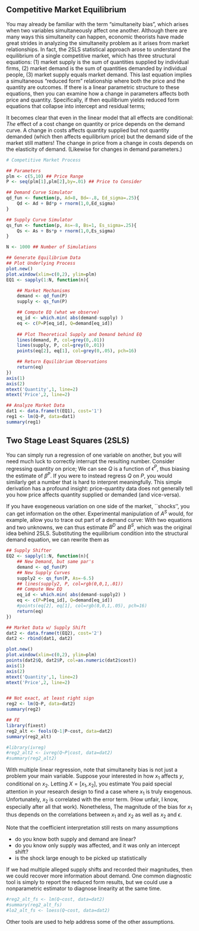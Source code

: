 

<!--```{r, error=TRUE}-->
<!--https://cran.r-project.org/web/views/NumericalMathematics.html-->
<!--https://cran.r-project.org/web/views/Optimization.html-->

<!--    integrate() finds the area under the curve defined by f()-->
<!--    uniroot() finds where f() hits zero-->
<!--    optimise() finds the location of the lowest (or highest) value of f()-->

<!--f <- function(x) x^2-->
<!--f1 <- Deriv::Deriv(f)-->

<!--for more dimesniosn-->

<!--optim-->
<!--```-->




## Competitive Market Equilibrium

You may already be familiar with the term "simultaneity bias", which arises when two variables simultaneously affect one another. Although there are many ways this simultaneity can happen, economic theorists have made great strides in analyzing the simultaneity problem as it arises from market relationships. In fact, the 2SLS statistical approach arose to understand the equilibrium of a single competitive market, which has three structural equations: (1) market supply is the sum of quantities supplied by individual firms, (2) market demand is the sum of quantities demanded by individual people, (3) market supply equals market demand.
\begin{eqnarray}
Q^{D}(P) &=& \sum_{i} q^{D}_{i}(P)  \\
Q^{S}(P) &=& \sum_{i} q^{S}_{i}(P) \\
Q^{D} &=& Q^{S} = Q.
\end{eqnarray}
This last equation implies a simultaneous "reduced form" relationship where both the price and the quantity are outcomes. If there is a linear parametric structure to these equations, then you can examine how a change in parameters affects both price and quantity. Specifically, if
\begin{eqnarray}
\label{eqn:linear_demand}
Q^{D}(P) &=& A^{D} - B^{D} P + \epsilon^{D},\\
\label{eqn:linear_supply}
Q^{S}(P) &=& A^{S} + B^{S} P + \epsilon^{S},
\end{eqnarray}
then equilibrium yields reduced form equations that collapse into intercept and residual terms;
\begin{eqnarray}
P^{*} &=& \frac{A^{D}-A^{S}}{B^{D}+B^{S}} + \frac{\epsilon^{D} - \epsilon^{S}}{B^{D}+B^{S}} = \alpha^{P} + \nu^{P}, \\
Q^{*} &=& \frac{A^{S}B^{D}+ A^{D}B^{S}}{B^{D}+B^{S}} + \frac{\epsilon^{S}B^{D}+ \epsilon^{D}B^{S}}{B^{D}+B^{S}}= \alpha^{Q} + \nu^{Q}.
\end{eqnarray}


It becomes clear that even in the linear model that all effects are conditional: *The* effect of a cost change on quantity or price depends on the demand curve. A change in costs affects quantity supplied but not quantity demanded (which then affects equilibrium price) but the demand side of the market still matters! The change in price from a change in costs depends on the elasticity of demand. (Likewise for changes in demand parameters.) 


```r
# Competitive Market Process

## Parameters
plm <- c(5,10) ## Price Range
P <- seq(plm[1],plm[2],by=.01) ## Price to Consider

## Demand Curve Simulator
qd_fun <- function(p, Ad=8, Bd=-.8, Ed_sigma=.25){
    Qd <- Ad + Bd*p + rnorm(1,0,Ed_sigma)
}

## Supply Curve Simulator
qs_fun <- function(p, As=-8, Bs=1, Es_sigma=.25){
    Qs <- As + Bs*p + rnorm(1,0,Es_sigma)
}
```


```r
N <- 1000 ## Number of Simulations

## Generate Equilibrium Data
## Plot Underlying Process
plot.new()
plot.window(xlim=c(0,2), ylim=plm)
EQ1 <- sapply(1:N, function(n){

    ## Market Mechanisms
    demand <- qd_fun(P)
    supply <- qs_fun(P)

    ## Compute EQ (what we observe)
    eq_id <- which.min( abs(demand-supply) )
    eq <- c(P=P[eq_id], Q=demand[eq_id]) 
    
    ## Plot Theoretical Supply and Demand behind EQ
	lines(demand, P, col=grey(0,.01))
	lines(supply, P, col=grey(0,.01))
    points(eq[2], eq[1], col=grey(0,.05), pch=16)

    ## Return Equilibrium Observations
    return(eq)
})
axis(1)
axis(2)
mtext('Quantity',1, line=2)
mtext('Price',2, line=2)

## Analyze Market Data
dat1 <- data.frame(t(EQ1), cost='1')
reg1 <- lm(Q~P, data=dat1)
summary(reg1)
```




## Two Stage Least Squares (2SLS)

You can simply run a regression of one variable on another, but you will need much luck to correctly interrupt the resulting number. Consider regressing quantity on price;
\begin{eqnarray}
Q &=& \alpha^{Q} + \beta^{Q} P + \epsilon^{Q} = \alpha^{Q} + \beta^{Q} [\alpha^{P} + \beta^{P} Q + \epsilon^{P}] + \epsilon^{Q} \\
&=& \frac{[\alpha^{Q} +  \epsilon^{Q}] + \beta^{Q} [\alpha^{P} + \epsilon^{P}]}{1-\beta^{P}}
\end{eqnarray}
We can see $Q$ is a function of $\epsilon^{P}$, thus biasing the estimate of $\beta^{P}$. If you were to instead regress $Q$ on $P$, you would similarly get a number that is hard to interpret meaningfully. This simple derivation has a profound insight: price-quantity data does not generally tell you how price affects quantity supplied or demanded (and vice-versa).


If you have exogeneous variation on one side of the market, ``shocks'', you can get information on the other. Experimental manipulation of $A^{S}$ would, for example, allow you to trace out part of a demand curve: 
\begin{eqnarray}
\frac{\partial P^{*}}{\partial A^{S}} = \frac{-1}{B^{D}+B^{S}}, \\
\frac{\partial Q^{*}}{\partial A^{S}} = \frac{B^{D}}{B^{D}+B^{S}}.
\end{eqnarray}
With two equations and two unknowns, we can thus estimate $B^{D}$ and $B^{S}$, which was the original idea behind 2SLS. Substituting the equilibrium condition into the structural demand equation, we can rewrite them as
\begin{eqnarray}
\label{eqn:linear_demand_iv}
P(Q) &=& -\frac{A^{D}}{{B^{D}}} + \frac{Q^{s}}{B^{D}} - \frac{\epsilon^{D}}{B^{D}}  = \alpha^{P} + \beta^{P} Q + \epsilon^{P}\\
\label{eqn:linear_supply_iv}
Q(P) &=&  A^{S}  + \epsilon^{S} +  B^{S} P .
\end{eqnarray}

```r
## Supply Shifter
EQ2 <- sapply(1:N, function(n){
    ## New Demand, but same par's
    demand <- qd_fun(P)
    ## New Supply Curves
    supply2 <- qs_fun(P, As=-6.5)
	## lines(supply2, P, col=rgb(0,0,1,.01))
    ## Compute New EQ
    eq_id <- which.min( abs(demand-supply2) )
    eq <- c(P=P[eq_id], Q=demand[eq_id]) 
    #points(eq[2], eq[1], col=rgb(0,0,1,.05), pch=16)
    return(eq)
})

## Market Data w/ Supply Shift
dat2 <- data.frame(t(EQ2), cost='2')
dat2 <- rbind(dat1, dat2)

plot.new()
plot.window(xlim=c(0,2), ylim=plm)
points(dat2$Q, dat2$P, col=as.numeric(dat2$cost))
axis(1)
axis(2)
mtext('Quantity',1, line=2)
mtext('Price',2, line=2)


## Not exact, at least right sign
reg2 <- lm(Q~P, data=dat2)
summary(reg2)

## FE
library(fixest)
reg2_alt <- feols(Q~1|P~cost, data=dat2)
summary(reg2_alt)

#library(ivreg)
#reg2_alt2 <- ivreg(Q~P|cost, data=dat2)
#summary(reg2_alt2)
```



With multiple linear regression, note that simultaneity bias is not just a problem your main variable. Suppose your interested in how $x_{1}$ affects $y$, conditional on $x_{2}$. Letting $X=[x_{1}, x_{2}]$, you estimate 
\begin{eqnarray}
\hat{\beta}_{OLS} = [X'X]^{-1}X'y
\end{eqnarray}
You paid special attention in your research design to find a case where $x_{1}$ is truly exogenous. Unfortunately, $x_{2}$ is correlated with the error term. (How unfair, I know, especially after all that work). Nonetheless,
\begin{eqnarray}
\mathbb{E}[X'\epsilon] = 
\begin{bmatrix}
0 \\ \rho
\end{bmatrix}\\
\mathbb{E}[ \hat{\beta}_{OLS} - \beta] = [X'X]^{-1} \begin{bmatrix}
0 \\ \rho
\end{bmatrix} = 
\begin{bmatrix}
\rho_{1} \\ \rho_{2}
\end{bmatrix}
\end{eqnarray}
The magnitude of the bias for $x_{1}$ thus depends on the correlations between $x_{1}$ and $x_{2}$ as well as $x_{2}$ and $\epsilon$.

Note that the coefficient interpretation still rests on many assumptions

* do you know both supply and demand are linear?
* do you know only supply was affected, and it was only an intercept shift?
* is the shock large enough to be picked up statistically

If we had multiple alleged supply shifts and recorded their magnitudes, then we could recover more information about demand. One common diagnostic tool is simply to report the reduced form results, but we could use a nonparametric estimator to diagnose linearity at the same time. 
```r
#reg2_alt_fs <- lm(Q~cost, data=dat2)
#summary(reg2_alt_fs)
#lo2_alt_fs <- loess(Q~cost, data=dat2)
```

Other tools are used to help address some of the other assumptions.







<!--
###  Quantitative Analysis of Almost Any Type of Data} 

E.g., plotting galactic superclusters
\vspace{.5\baselineskip}
\includegraphics[scale=0.25, trim=0 5cm 0 5cm, clip=true]{./Figures/shapley.pdf}
\vspace{-2\baselineskip}

\begin{Rcode}{basicstyle=\tiny\ttfamily}
library(spatstat)
data(shapley)
plot(shapley, pch=16, main="", cols=rgb(0,0,0,.1), cex=.4, use.marks=F)
\end{Rcode}
<<echo=TRUE, cache=FALSE, fig=TRUE, eval=TRUE>>=
library(spatstat)
data(shapley)
plot(shapley, pch=16, main="", cols=rgb(0,0,0,.1), cex=.4, use.marks=F)
@
\vspace{-.5\baselineskip}

\textbf{Physics and Chemistry:}
Particle Simulations, DNA Sequences, Protein Folding\\
\textbf{Biology:} 
Human Brain Morphology, Insect Trajectories  \\
{\footnotesize \texttt{bio3d:} 
\url{http://thegrantlab.org/bio3d/tutorials/structure-analysis} \\
\url{https://ecomorph.wordpress.com/2015/08/05/retinal-topography-maps-in-r/}} \\
\textbf{Astronomy:} Map the Brightness of Galaxy Locations 
{\footnotesize \url{https://asaip.psu.edu/resources/datasets}}
\bash
Rscript -e 'library(spatstat); data(shapley);  pdf("./shapley.pdf"); plot(unmark(shapley), pch=16, main = "", cols=rgb(0,0,0,.1), cex=.4 )'
\END

###  ... To Large Scale Observational Data ...}
{\footnotesize \url{https://cran.r-project.org/web/views/MedicalImaging.html}}
data(brains)
shapes3d(brains$x[,,], type="dots", axes3=T)  ## 24 markers (x,y,z) for 59 people $

\textbf{Social and Historical:} Income, Population, Crime, ... \\
i.e. \footnotesize{\url{http://www.census.gov/did/www/saipe/data/statecounty/maps/iy2014/Tot_Pct_Poor2014.pdf}} \\
i.e. \footnotesize{\url{http://lincolnmullen.com/projects/slavery/}}\\~\\

\textbf{Ecology:} Global Temperatures, Soil Attributes, Land Use, ...\\
https://benborgy.wordpress.com/
i.e. \footnotesize{\url{https://benborgy.files.wordpress.com/2014/08/spatializemap_2.jpg}} \\
i.e. \footnotesize{\url{http://esdac.jrc.ec.europa.eu/themes/global-data-other-initiatives}} \\
-->




<!--Cleveland, W.S. (1993) Visualizing data, Hobart Press-->
<!--Tufte, E.R. (1983) The visual display of quantitative information, Graphics Press-->


<!-- ## COMPILE FROM CLI
    Rscript -e "rmarkdown::render('RandRstudio.Rmd')"
-->


